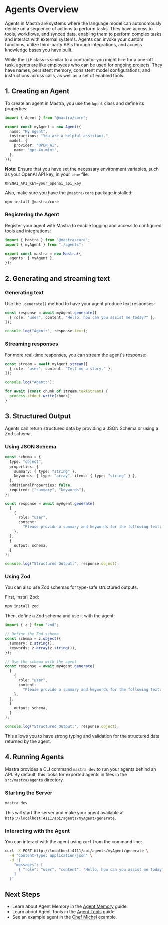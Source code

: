 # Agents Overview

Agents in Mastra are systems where the language model can autonomously decide on a sequence of actions to perform tasks. They have access to tools, workflows, and synced data, enabling them to perform complex tasks and interact with external systems. Agents can invoke your custom functions, utilize third-party APIs through integrations, and access knowledge bases you have built.

While the `LLM` class is similar to a contractor you might hire for a one-off task, agents are like employees who can be used for ongoing projects. They have names, persistent memory, consistent model configurations, and instructions across calls, as well as a set of enabled tools.

## 1. Creating an Agent

To create an agent in Mastra, you use the `Agent` class and define its properties:

```ts showLineNumbers filename="src/mastra/agents/index.ts" copy
import { Agent } from "@mastra/core";

export const myAgent = new Agent({
  name: "My Agent",
  instructions: "You are a helpful assistant.",
  model: {
    provider: "OPEN_AI",
    name: "gpt-4o-mini",
  },
});
```

**Note:** Ensure that you have set the necessary environment variables, such as your OpenAI API key, in your `.env` file:

```.env filename=".env" copy
OPENAI_API_KEY=your_openai_api_key
```

Also, make sure you have the `@mastra/core` package installed:

```bash npm2yarn copy
npm install @mastra/core
```

### Registering the Agent

Register your agent with Mastra to enable logging and access to configured tools and integrations:

```ts showLineNumbers filename="src/mastra/index.ts" copy
import { Mastra } from "@mastra/core";
import { myAgent } from "./agents";

export const mastra = new Mastra({
  agents: { myAgent },
});
```

## 2. Generating and streaming text

### Generating text

Use the `.generate()` method to have your agent produce text responses:

```ts showLineNumbers filename="src/mastra/index.ts" copy
const response = await myAgent.generate([
  { role: "user", content: "Hello, how can you assist me today?" },
]);

console.log("Agent:", response.text);
```

### Streaming responses

For more real-time responses, you can stream the agent's response:

```ts showLineNumbers filename="src/mastra/index.ts" copy
const stream = await myAgent.stream([
  { role: "user", content: "Tell me a story." },
]);

console.log("Agent:");

for await (const chunk of stream.textStream) {
  process.stdout.write(chunk);
}
```

## **3. Structured Output**

Agents can return structured data by providing a JSON Schema or using a Zod schema.

### Using JSON Schema

```typescript
const schema = {
  type: "object",
  properties: {
    summary: { type: "string" },
    keywords: { type: "array", items: { type: "string" } },
  },
  additionalProperties: false,
  required: ["summary", "keywords"],
};

const response = await myAgent.generate(
  [
    {
      role: "user",
      content:
        "Please provide a summary and keywords for the following text: ...",
    },
  ],
  {
    output: schema,
  }
);

console.log("Structured Output:", response.object);
```

### Using Zod

You can also use Zod schemas for type-safe structured outputs.

First, install Zod:

```bash npm2yarn copy
npm install zod
```

Then, define a Zod schema and use it with the agent:

```ts showLineNumbers filename="src/mastra/index.ts" copy
import { z } from "zod";

// Define the Zod schema
const schema = z.object({
  summary: z.string(),
  keywords: z.array(z.string()),
});

// Use the schema with the agent
const response = await myAgent.generate(
  [
    {
      role: "user",
      content:
        "Please provide a summary and keywords for the following text: ...",
    },
  ],
  {
    output: schema,
  }
);

console.log("Structured Output:", response.object);
```

This allows you to have strong typing and validation for the structured data returned by the agent.

## **4. Running Agents**

Mastra provides a CLI command `mastra dev` to run your agents behind an API. By default, this looks for exported agents in files in the `src/mastra/agents` directory.

### Starting the Server

```bash
mastra dev
```

This will start the server and make your agent available at `http://localhost:4111/api/agents/myAgent/generate`.

### Interacting with the Agent

You can interact with the agent using `curl` from the command line:

```bash
curl -X POST http://localhost:4111/api/agents/myAgent/generate \
  -H "Content-Type: application/json" \
  -d '{
    "messages": [
      { "role": "user", "content": "Hello, how can you assist me today?" }
    ]
  }'
```

## Next Steps

- Learn about Agent Memory in the [Agent Memory](./01-agent-memory.mdx) guide.
- Learn about Agent Tools in the [Agent Tools](./02-adding-tools.mdx) guide.
- See an example agent in the [Chef Michel](./02-chef-michel.mdx) example.
